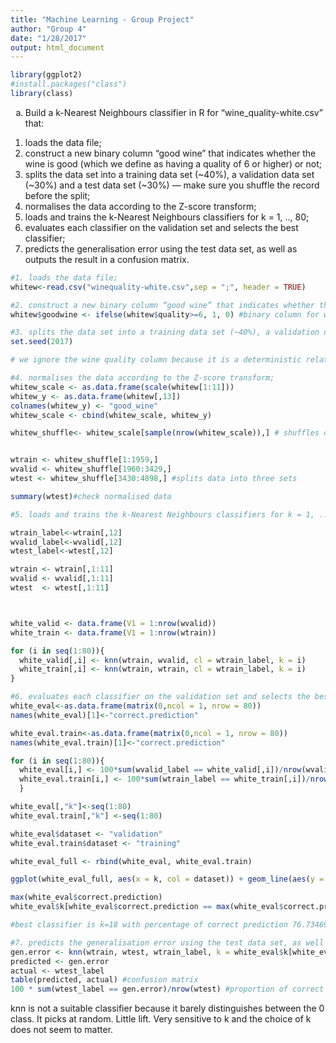 ```yaml
---
title: "Machine Learning - Group Project"
author: "Group 4"
date: "1/28/2017"
output: html_document
---
```


```r
library(ggplot2)
#install.packages("class")
library(class)
```

(a) Build a k-Nearest Neighbours classifier in R for “wine_quality-white.csv” that:
1. loads the data file;
2. construct a new binary column “good wine” that indicates whether the wine is good
(which we define as having a quality of 6 or higher) or not;
3. splits the data set into a training data set (~40%), a validation data set (~30%) and a test data set (~30%) — make sure you shuffle the record before the split;
4. normalises the data according to the Z-score transform;
5. loads and trains the k-Nearest Neighbours classifiers for k = 1, .., 80;
6. evaluates each classifier on the validation set and selects the best classifier;
7. predicts the generalisation error using the test data set, as well as outputs the result in a confusion matrix.

```r
#1. loads the data file;
whitew<-read.csv("winequality-white.csv",sep = ";", header = TRUE)

#2. construct a new binary column “good wine” that indicates whether the wine is good (which we define as having a quality of 6 or higher) or not
whitew$goodwine <- ifelse(whitew$quality>=6, 1, 0) #binary column for wine quality

#3. splits the data set into a training data set (~40%), a validation data set (~30%) and atest data set (~30%) — make sure you shuffle the record before the split;
set.seed(2017)

# we ignore the wine quality column because it is a deterministic relationship with good_wine

#4. normalises the data according to the Z-score transform;
whitew_scale <- as.data.frame(scale(whitew[1:11]))
whitew_y <- as.data.frame(whitew[,13])
colnames(whitew_y) <- "good_wine"
whitew_scale <- cbind(whitew_scale, whitew_y)

whitew_shuffle<- whitew_scale[sample(nrow(whitew_scale)),] # shuffles observations


wtrain <- whitew_shuffle[1:1959,]
wvalid <- whitew_shuffle[1960:3429,]
wtest <- whitew_shuffle[3430:4898,] #splits data into three sets

summary(wtest)#check normalised data

#5. loads and trains the k-Nearest Neighbours classifiers for k = 1, .., 80;

wtrain_label<-wtrain[,12]
wvalid_label<-wvalid[,12]
wtest_label<-wtest[,12]

wtrain <- wtrain[,1:11]
wvalid <- wvalid[,1:11]
wtest  <- wtest[,1:11]



white_valid <- data.frame(V1 = 1:nrow(wvalid))
white_train <- data.frame(V1 = 1:nrow(wtrain))

for (i in seq(1:80)){
  white_valid[,i] <- knn(wtrain, wvalid, cl = wtrain_label, k = i)
  white_train[,i] <- knn(wtrain, wtrain, cl = wtrain_label, k = i)
}

#6. evaluates each classifier on the validation set and selects the best classifier;
white_eval<-as.data.frame(matrix(0,ncol = 1, nrow = 80))
names(white_eval)[1]<-"correct.prediction"

white_eval.train<-as.data.frame(matrix(0,ncol = 1, nrow = 80))
names(white_eval.train)[1]<-"correct.prediction"

for (i in seq(1:80)){
  white_eval[i,] <- 100*sum(wvalid_label == white_valid[,i])/nrow(wvalid)
  white_eval.train[i,] <- 100*sum(wtrain_label == white_train[,i])/nrow(wtrain)
  }

white_eval[,"k"]<-seq(1:80)
white_eval.train[,"k"] <-seq(1:80)

white_eval$dataset <- "validation"
white_eval.train$dataset <- "training"

white_eval_full <- rbind(white_eval, white_eval.train)

ggplot(white_eval_full, aes(x = k, col = dataset)) + geom_line(aes(y = 100 - correct.prediction)) + scale_x_reverse()

max(white_eval$correct.prediction)
white_eval$k[white_eval$correct.prediction == max(white_eval$correct.prediction)]

#best classifier is k=18 with percentage of correct prediction 76.73469%

#7. predicts the generalisation error using the test data set, as well as outputs the result in a confusion matrix.
gen.error <- knn(wtrain, wtest, wtrain_label, k = white_eval$k[white_eval$correct.prediction == max(white_eval$correct.prediction)])
predicted <- gen.error
actual <- wtest_label
table(predicted, actual) #confusion matrix 
100 * sum(wtest_label == gen.error)/nrow(wtest) #proportion of correct classification for k=18 is 76.17427%

```

knn is not a suitable classifier because it barely distinguishes between the 0 class. It picks at random. Little lift. Very sensitive to k and the choice of k does not seem to matter.